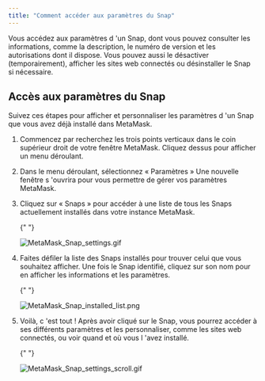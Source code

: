```yaml
---
title: "Comment accéder aux paramètres du Snap"
---
```


Vous accédez aux paramètres d 'un Snap, dont vous pouvez consulter les informations, comme la description, le numéro de version et les autorisations dont il dispose. Vous pouvez aussi le désactiver (temporairement), afficher les sites web connectés ou désinstaller le Snap si nécessaire.

## Accès aux paramètres du Snap

Suivez ces étapes pour afficher et personnaliser les paramètres d 'un Snap que vous avez déjà installé dans MetaMask.

1. Commencez par recherchez les trois points verticaux dans le coin supérieur droit de votre fenêtre MetaMask. Cliquez dessus pour afficher un menu déroulant.

2. Dans le menu déroulant, sélectionnez « Paramètres » Une nouvelle fenêtre s 'ouvrira pour vous permettre de gérer vos paramètres MetaMask.

3. Cliquez sur « Snaps » pour accéder à une liste de tous les Snaps actuellement installés dans votre instance MetaMask.

   {" "}

   <div class="center-container">
     <div class="img-small">
       <img
         src={
           require("../../../../../img/metamask-snaps/how-do-snap-permissions-work/MetaMask_Snap_settings.gif")
             .default
         }
         alt="MetaMask_Snap_settings.gif"
       />
     </div>
   </div>

4. Faites défiler la liste des Snaps installés pour trouver celui que vous souhaitez afficher. Une fois le Snap identifié, cliquez sur son nom pour en afficher les informations et les paramètres.

   {" "}

   <div class="center-container">
     <div class="img-small">
       <img
         src={
           require("../../../../../img/metamask-snaps/how-do-snap-permissions-work/MetaMask_Snap_installed_list.png")
             .default
         }
         alt="MetaMask_Snap_installed_list.png"
       />
     </div>
   </div>

5. Voilà, c 'est tout ! Après avoir cliqué sur le Snap, vous pourrez accéder à ses différents paramètres et les personnaliser, comme les sites web connectés, ou voir quand et où vous l 'avez installé.

   {" "}

   <div class="center-container">
     <div class="img-small">
       <img
         src={
           require("../../../../../img/metamask-snaps/how-to-access-snap-settings/MetaMask_Snap_settings_scroll.gif")
             .default
         }
         alt="MetaMask_Snap_settings_scroll.gif"
       />
     </div>
   </div>
